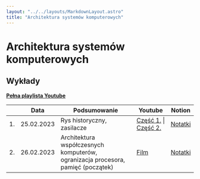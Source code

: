 ```yaml
---
layout: "../../layouts/MarkdownLayout.astro"
title: "Architektura systemów komputerowych"
---
```


# Architektura systemów komputerowych

## Wykłady

[**Pełna playlista Youtube**](https://www.youtube.com/playlist?list=PLxnzOnUpNzMBcamvzq0ktoyRrVv7d7crM)

<div class="overflow-auto">

|     | Data       | Podsumowanie                                                                    | Youtube                                                                              | Notion                                                                                                                           |
| --- | ---------- | ------------------------------------------------------------------------------- | ------------------------------------------------------------------------------------ | -------------------------------------------------------------------------------------------------------------------------------- |
| 1.  | 25.02.2023 | Rys historyczny, zasilacze                                                      | [Część 1.](https://youtu.be/YwQCp4BLqBo) \| [Część 2.](https://youtu.be/F5bRQQndTp8) | [Notatki](https://zippy-tamarillo-525.notion.site/Architektura-System-w-Komputerowych-Wyk-ad-1-91fce88c9d8f4f7ebbcef8c9a075eb86) |
| 2.  | 26.02.2023 | Architektura współczesnych komputerów, ogranizacja procesora, pamięć (początek) | [Film](https://youtu.be/rekkn6gavxM)                                                 | [Notatki](https://zippy-tamarillo-525.notion.site/Architektura-System-w-Komputerowych-Wyk-ad-2-73ad1aa0e5374145b9c4954337115d04) |

</div>
